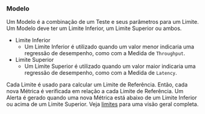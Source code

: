 ### Modelo
Um Modelo é a combinação de um Teste e seus parâmetros para um Limite.
Um Modelo deve ter um Limite Inferior, um Limite Superior ou ambos.

- Limite Inferior
  - Um Limite Inferior é utilizado quando um valor menor indicaria uma regressão de desempenho,
  como com a Medida de `Throughput`.
- Limite Superior
  - Um Limite Superior é utilizado quando um valor maior indicaria uma regressão de desempenho,
  como com a Medida de `Latency`.

Cada Limite é usado para calcular um Limite de Referência.
Então, cada nova Métrica é verificada em relação a cada Limite de Referência.
Um Alerta é gerado quando uma nova Métrica está abaixo de um Limite Inferior ou acima de um Limite Superior.
Veja [limites](/pt/docs/explanation/thresholds/) para uma visão geral completa.